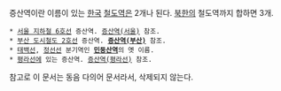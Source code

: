 증산역이란 이름이 있는 [[한국]] [[철도]]역은 2개나 된다. [[북한]]의 철도역까지 합하면 3개.

 * [[서울 지하철 6호선]] 증산역. [[증산역(서울)]] 참조.
 * [[부산 도시철도 2호선]] 증산역. '''[[증산역(부산)]]''' 참조.
 * [[태백선]], [[정선선]] 분기역인 '''[[민둥산역]]'''의 옛 이름.
 * [[평라선]]에 있는 증산역. [[증산역(평라선)]] 참조.

참고로 이 문서는 동음 다의어 문서라서, 삭제되지 않는다.
